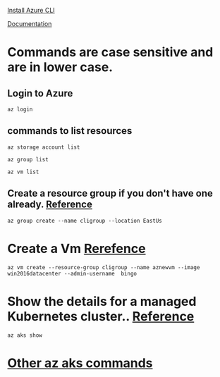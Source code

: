 [Install Azure CLI](https://docs.microsoft.com/en-us/cli/azure/install-azure-cli)

[Documentation](https://docs.microsoft.com/en-us/cli/azure/)

# Commands are case sensitive and are in lower case.

## Login to Azure
    az login

## commands to list resources
    az storage account list

    az group list

    az vm list

## Create a resource group if you don't have one already. [Reference](https://docs.microsoft.com/en-us/cli/azure/group?view=azure-cli-latest)
    az group create --name cligroup --location EastUs

# Create a Vm [Rerefence](https://docs.microsoft.com/en-us/cli/azure/vm?view=azure-cli-latest)

    az vm create --resource-group cligroup --name aznewvm --image win2016datacenter --admin-username  bingo
    
# Show the details for a managed Kubernetes cluster.. [Reference](https://docs.microsoft.com/en-us/cli/azure/aks?view=azure-cli-latest#az_aks_show)
    az aks show 
    
# [Other az aks commands](https://docs.microsoft.com/en-us/cli/azure/aks?view=azure-cli-latest)
    



